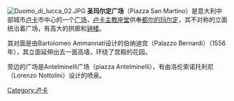 {{Coord|43|50|26.90|N|10|30|18.71|E|type:landmark_region:IT|display=title}}
[[Image:Duomo_di_lucca_02.JPG|thumb]]
'''圣玛尔定广场'''（Piazza San Martino）是意大利中部城市[[卢卡|卢卡]]市中心的一个[[广场|广场]]，[[卢卡主教座堂|卢卡主教座堂]]供奉[[都尔的玛尔定|都尔的玛尔定]]，其不对称的立面统治着广场，有高大的拱廊和[[钟楼|钟楼]]。

其对面是由Bartolomeo Ammannati设计的伯纳迪宫（Palazzo Bernardi）（1556年），其立面延伸出去一面高墙，环绕了宫殿的花园。

旁边的广场是Antelminelli广场（piazza Antelminelli），有由洛伦索诺托利尼（Lorenzo Nottolini）设计的喷泉。

[[Category:卢卡|Category:卢卡]]
{{意大利地理小作品}}